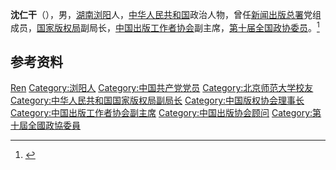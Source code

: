 '''沈仁干'''（{{bd|1943年|}}），男，[[湖南|湖南]][[浏阳|浏阳]]人，[[中华人民共和国|中华人民共和国]]政治人物，曾任[[新闻出版总署|新闻出版总署]]党组成员，[[国家版权局|国家版权局]]副局长，[[中国出版工作者协会|中国出版工作者协会]]副主席，[[第十届全国政协委员|第十届全国政协委员]]。<ref>{{Cite web|title=沈仁干:防盗须从我做起|url=https://zgcb.chinaxwcb.com/info/114753|accessdate=2020-12-13|work=中国新闻出版广电网|archive-date=2020-11-10|archive-url=https://web.archive.org/web/20201110235032/https://zgcb.chinaxwcb.com/info/114753|dead-url=no}}</ref>

== 参考资料 ==
{{reflist}}

{{中国人物小作品}}
{{Navboxes
| title  = 沈仁干在[[中国出版协会|中国出版协会]]的职务
| list1  =
{{中国出版工作者协会第五届理事会}}
{{中国出版协会第六届理事会}}
}}

{{Authority control}}
{{DEFAULTSORT:Shen沈}}
[[Category:沈姓|Ren]]
[[Category:浏阳人|Category:浏阳人]]
[[Category:中国共产党党员|Category:中国共产党党员]]
[[Category:北京师范大学校友|Category:北京师范大学校友]]
[[Category:中华人民共和国国家版权局副局长|Category:中华人民共和国国家版权局副局长]]
[[Category:中国版权协会理事长|Category:中国版权协会理事长]]
[[Category:中国出版工作者协会副主席|Category:中国出版工作者协会副主席]]
[[Category:中国出版协会顾问|Category:中国出版协会顾问]]
[[Category:第十屆全國政協委員|Category:第十屆全國政協委員]]